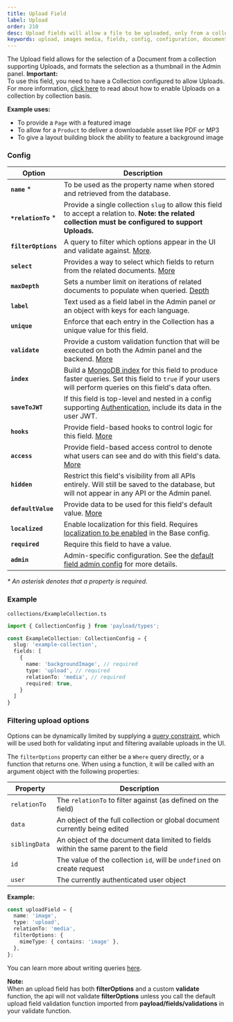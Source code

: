 ```yaml
---
title: Upload Field
label: Upload
order: 210
desc: Upload fields will allow a file to be uploaded, only from a collection supporting Uploads. Learn how to use Upload fields, see examples and options.
keywords: upload, images media, fields, config, configuration, documentation, Content Management System, cms, headless, javascript, node, react, express
---
```


<Banner >
  The Upload field allows for the selection of a Document from a collection supporting Uploads, and formats the selection as a thumbnail in the Admin panel.
</Banner>

<Banner type="warning">
  <strong>Important:</strong><br/>
  To use this field, you need to have a Collection configured to allow Uploads. For more information, <a href="/docs/upload/overview">click here</a> to read about how to enable Uploads on a collection by collection basis.
</Banner>

**Example uses:**

- To provide a `Page` with a featured image
- To allow for a `Product` to deliver a downloadable asset like PDF or MP3
- To give a layout building block the ability to feature a background image

### Config

| Option           | Description                                                                                                                                                                                         |
| ---------------- |-----------------------------------------------------------------------------------------------------------------------------------------------------------------------------------------------------|
| **`name`** *         | To be used as the property name when stored and retrieved from the database.                                                                                                                        |
| **`*relationTo`** *  | Provide a single collection `slug` to allow this field to accept a relation to. <strong>Note: the related collection must be configured to support Uploads.</strong>                                |
| **`filterOptions`**  | A query to filter which options appear in the UI and validate against. [More](#filtering-upload-options).                                                                                           |
| **`select`**         | Provides a way to select which fields to return from the related documents. [More](#selecting-fields) |
| **`maxDepth`**       | Sets a number limit on iterations of related documents to populate when queried. [Depth](/docs/getting-started/concepts#depth)                                                                      |
| **`label`**          | Text used as a field label in the Admin panel or an object with keys for each language.                                                                                                             |
| **`unique`**         | Enforce that each entry in the Collection has a unique value for this field.                                                                                                                        |
| **`validate`**       | Provide a custom validation function that will be executed on both the Admin panel and the backend. [More](/docs/fields/overview#validation)                                                        |
| **`index`**          | Build a [MongoDB index](https://docs.mongodb.com/manual/indexes/) for this field to produce faster queries. Set this field to `true` if your users will perform queries on this field's data often. |
| **`saveToJWT`**      | If this field is top-level and nested in a config supporting [Authentication](/docs/authentication/config), include its data in the user JWT.                                                       |
| **`hooks`**          | Provide field-based hooks to control logic for this field. [More](/docs/fields/overview#field-level-hooks)                                                                                          |
| **`access`**         | Provide field-based access control to denote what users can see and do with this field's data. [More](/docs/fields/overview#field-level-access-control)                                             |
| **`hidden`**         | Restrict this field's visibility from all APIs entirely. Will still be saved to the database, but will not appear in any API or the Admin panel.                                                    |
| **`defaultValue`**   | Provide data to be used for this field's default value. [More](/docs/fields/overview#default-values)                                                                                                |
| **`localized`**      | Enable localization for this field. Requires [localization to be enabled](/docs/configuration/localization) in the Base config.                                                                     |
| **`required`**       | Require this field to have a value.                                                                                                                                                                 |
| **`admin`**          | Admin-specific configuration. See the [default field admin config](/docs/fields/overview#admin-config) for more details.                                                                            |

*\* An asterisk denotes that a property is required.*

### Example

`collections/ExampleCollection.ts`
```ts
import { CollectionConfig } from 'payload/types';

const ExampleCollection: CollectionConfig = {
  slug: 'example-collection',
  fields: [
    {
      name: 'backgroundImage', // required
      type: 'upload', // required
      relationTo: 'media', // required
      required: true,
    }
  ]
}

```

### Filtering upload options

Options can be dynamically limited by supplying a [query constraint](/docs/queries/overview), which will be used both for validating input and filtering available uploads in the UI.

The `filterOptions` property can either be a `Where` query directly, or a function that returns one. When using a function, it will be called with an argument object with the following properties:

| Property      | Description  |
| ------------- | -------------|
| `relationTo`       | The `relationTo` to filter against (as defined on the field) |
| `data`             | An object of the full collection or global document currently being edited |
| `siblingData`      | An object of the document data limited to fields within the same parent to the field |
| `id`               | The value of the collection `id`, will be `undefined` on create request |
| `user`             | The currently authenticated user object |

**Example:**

```ts
const uploadField = {
  name: 'image',
  type: 'upload',
  relationTo: 'media',
  filterOptions: {
    mimeType: { contains: 'image' },
  },
};
```

You can learn more about writing queries [here](/docs/queries/overview).

<Banner type="warning">
  <strong>Note:</strong><br/>
  When an upload field has both <strong>filterOptions</strong> and a custom <strong>validate</strong> function, the api will not validate <strong>filterOptions</strong> unless you call the default upload field validation function imported from <strong>payload/fields/validations</strong> in your validate function.
</Banner>

